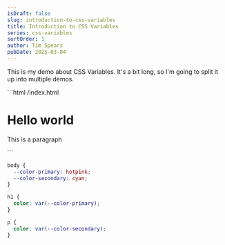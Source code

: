 ```yaml
---
isDraft: false
slug: introduction-to-css-variables
title: Introduction to CSS Variables
series: css-variables
sortOrder: 1
author: Tim Spears
pubDate: 2025-03-04
---
```


This is my demo about CSS Variables. It's a bit long, so I'm going to split it up into multiple demos.

<Sandbox client:load title="CSS Variables">
```html /index.html
<!DOCTYPE html>
<html>

<head>
  <title>ID Sandbox</title>
  <meta charset="UTF-8" />
  <link rel="stylesheet" href="/styles.css" />
</head>

<body>
  <h1>Hello world</h1>
  <p>This is a paragraph</p>
</body>

</html>
```

```css /styles.css active
body {
  --color-primary: hotpink;
  --color-secondary: cyan;
}

h1 {
  color: var(--color-primary);
}

p {
  color: var(--color-secondary);
}
```
</Sandbox>
